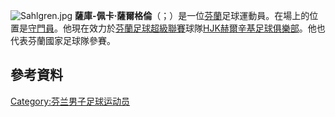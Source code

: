 {{blpunsourced|time=2015-06-01T15:26:00+00:00}}
{{expand|time=2015-06-01T15:26:00+00:00}}
[[File:Sahlgren.jpg|thumb]]
'''薩庫-佩卡·薩爾格倫'''（{{lang-fi|Saku-Pekka Sahlgren}}；{{bd|1992年|4月8日}}）是一位[[芬蘭|芬蘭]]足球運動員。在場上的位置是[[守門員|守門員]]。他現在效力於[[芬蘭足球超級聯賽|芬蘭足球超級聯賽]]球隊[[HJK赫爾辛基足球俱樂部|HJK赫爾辛基足球俱樂部]]。他也代表芬蘭國家足球隊參賽。

==參考資料==
{{Reflist}}

{{DEFAULTSORT:Sahlgren, Saku-Pekka}}
[[Category:芬兰男子足球运动员|Category:芬兰男子足球运动员]]